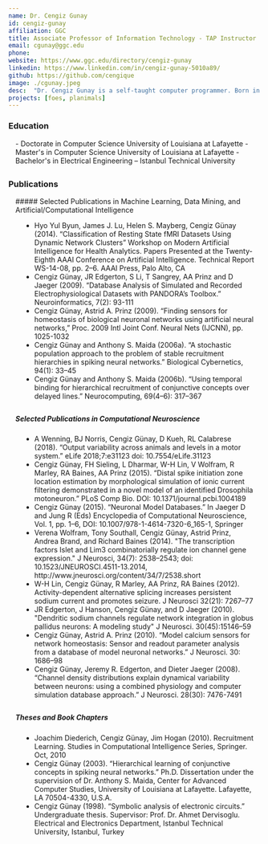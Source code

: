 ```yaml
---
name: Dr. Cengiz Gunay
id: cengiz-gunay
affiliation: GGC
title: Associate Professor of Information Technology - TAP Instructor
email: cgunay@ggc.edu
phone: 
website: https://www.ggc.edu/directory/cengiz-gunay
linkedin: https://www.linkedin.com/in/cengiz-gunay-5010a89/
github: https://github.com/cengique
image: ./cgunay.jpeg
desc:  "Dr. Cengiz Gunay is a self-taught computer programmer. Born in Turkey, he completed a bachelor's degree with an electronics and telecommunications focus, while also training in software engineering and open source software. After moving to the U.S. for graduate school, he switched to computer science and specialized in artificial intelligence and neural networks. After this, he pursued postdoctoral research in computational neuroscience, which is the study of the brain using computers. Gunay's webpage at the Prinz Lab details his research and teaching experience. Also see his software development projects page for past students projects and events."
projects: [foes, planimals]
---
```


### Education
<div style="margin-left:1em; margin-bottom:2em">
- Doctorate in Computer Science University of Louisiana at Lafayette
- Master's in Computer Science University of Louisiana at Lafayette
- Bachelor's in Electrical Engineering – Istanbul Technical University
</div>

### Publications
<div style="margin-left:1em; margin-bottom:2em">
##### Selected Publications in Machine Learning, Data Mining, and Artificial/Computational Intelligence
<ul style="list-style-type: disc;width: 90%; margin-left:1em; margin-bottom:2em"> 
<li>Hyo Yul Byun, James J. Lu, Helen S. Mayberg, Cengiz Günay (2014). “Classification of Resting State fMRI Datasets Using Dynamic Network Clusters” Workshop on Modern Artificial Intelligence for Health Analytics. Papers Presented at the Twenty-Eighth AAAI Conference on Artificial Intelligence. Technical Report WS-14-08, pp. 2–6. AAAI Press, Palo Alto, CA </li>
<li>Cengiz Günay, JR Edgerton, S Li, T Sangrey, AA Prinz and D Jaeger (2009). “Database Analysis of Simulated and Recorded Electrophysiological Datasets with PANDORA’s Toolbox.” Neuroinformatics, 7(2): 93-111  </li>
<li>Cengiz Günay, Astrid A. Prinz (2009). “Finding sensors for homeostasis of biological neuronal networks using artificial neural networks,” Proc. 2009 Intl Joint Conf. Neural Nets (IJCNN), pp. 1025-1032 </li>
<li>Cengiz Günay and Anthony S. Maida (2006a). “A stochastic population approach to the problem of stable recruitment hierarchies in spiking neural networks.” Biological Cybernetics, 94(1): 33–45 </li>
<li>Cengiz Günay and Anthony S. Maida (2006b). “Using temporal binding for hierarchical recruitment of conjunctive concepts over delayed lines.” Neurocomputing, 69(4–6): 317–367</li>
</ul>

##### Selected Publications in Computational Neuroscience
<ul style="list-style-type: disc;width: 90%; margin-left:1em; margin-bottom:2em"> 
<li>A Wenning, BJ Norris, Cengiz Günay, D Kueh, RL Calabrese (2018). “Output variability across animals and levels in a motor system.” eLife 2018;7:e31123 doi: 10.7554/eLife.31123 </li>
<li>Cengiz Günay, FH Sieling, L Dharmar, W-H Lin, V Wolfram, R Marley, RA Baines, AA Prinz (2015). “Distal spike initiation zone location estimation by morphological simulation of ionic current filtering demonstrated in a novel model of an identified Drosophila motoneuron.” PLoS Comp Bio. DOI: 10.1371/journal.pcbi.1004189 </li>
<li>Cengiz Günay (2015). “Neuronal Model Databases.” In Jaeger D and Jung R (Eds) Encyclopedia of Computational Neuroscience, Vol. 1, pp. 1–6, DOI: 10.1007/978-1-4614-7320-6_165-1, Springer </li>
<li>Verena Wolfram, Tony Southall, Cengiz Günay, Astrid Prinz, Andrea Brand, and Richard Baines (2014). "The transcription factors Islet and Lim3 combinatorially regulate ion channel gene expression." J Neurosci, 34(7): 2538–2543; doi: 10.1523/JNEUROSCI.4511-13.2014, http://www.jneurosci.org/content/34/7/2538.short </li>
<li>W-H Lin, Cengiz Günay, R Marley, AA Prinz, RA Baines (2012). Activity-dependent alternative splicing increases persistent sodium current and promotes seizure. J Neurosci 32(21): 7267–77 </li>
<li>JR Edgerton, J Hanson, Cengiz Günay, and D Jaeger (2010). "Dendritic sodium channels regulate network integration in globus pallidus neurons: A modeling study" J Neurosci. 30(45):15146–59  </li>
<li>Cengiz Günay, Astrid A. Prinz (2010). “Model calcium sensors for network homeostasis: Sensor and readout parameter analysis from a database of model neuronal networks.” J Neurosci. 30: 1686–98  </li>
<li>Cengiz Günay, Jeremy R. Edgerton, and Dieter Jaeger (2008). “Channel density distributions explain dynamical variability between neurons: using a combined physiology and computer simulation database approach.” J Neurosci. 28(30): 7476-7491</li>
</ul>

##### Theses and Book Chapters
<ul style="list-style-type: disc;width: 90%; margin-left:1em; margin-bottom:2em"> 
<li>Joachim Diederich, Cengiz Günay, Jim Hogan (2010). Recruitment Learning. Studies in Computational Intelligence Series, Springer. Oct, 2010 </li>
<li>Cengiz Günay (2003). “Hierarchical learning of conjunctive concepts in spiking neural networks.” Ph.D. Dissertation under the supervision of Dr. Anthony S. Maida, Center for Advanced Computer Studies, University of Louisiana at Lafayette. Lafayette, LA 70504-4330, U.S.A. </li>
<li>Cengiz Günay (1998). “Symbolic analysis of electronic circuits.” Undergraduate thesis. Supervisor: Prof. Dr. Ahmet Dervisoglu. Electrical and Electronics Department, Istanbul Technical University, Istanbul, Turkey </li>
</ul>
</div>